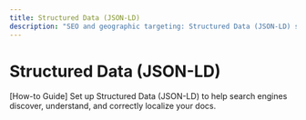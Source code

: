 ```yaml
---
title: Structured Data (JSON-LD)
description: "SEO and geographic targeting: Structured Data (JSON-LD) setup for your site."
---
```


# Structured Data (JSON-LD)

[How-to Guide] Set up Structured Data (JSON-LD) to help search engines discover, understand, and correctly localize your docs.
